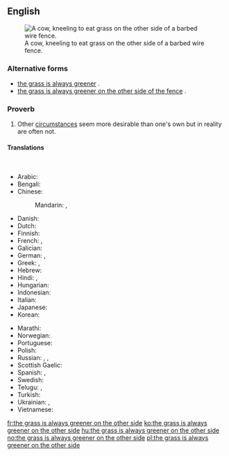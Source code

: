 ==English==
[[File:Cattle eating grass through barbed wire fence.jpg|right|thumb|A cow, kneeling to eat grass on the other side of a barbed wire fence.]]

===Alternative forms===
* [[the grass is always greener]] {{qualifier|normal shortened form}}.
* [[the grass is always greener on the other side of the fence]] {{qualifier|normal long form}}.

===Proverb===
{{head|en|proverb|head=[[the]] [[grass]] [[is]] [[always]] [[green]]er [[on]] [[the]] [[other]] [[side]]}}

# Other [[circumstance]]s seem more desirable than one's own but in reality are often not.

====Translations====
<!--Note: please provide EQUIVALENT IDIOMS in foreign languages - DO NOT TRANSLATE THE EXPRESSION WORD FOR WORD!--><br clear="right" />
{{trans-top|desirability of other's circumstances}}
* Arabic: {{t|ar|طبيخ الجارَة نوّارَة، وطبيخ أهل الدار مرار}}
* Bengali: {{t|bn|ঘাস অন্য দিকে সবসময় সবুজ}}
* Chinese:
*: Mandarin: {{t+|cmn|這山望著那山高|sc=Hani}}, {{t+|cmn|这山望着那山高|tr=zhè shān wàngzhe nà shān gāo|sc=Hani}} {{qualifier|when looking from this mountain that mountain is taller}}
* Danish: {{t|da|græsset er altid grønnere på den anden side af hækken}}
* Dutch: {{t|nl|het gras is altijd groener aan de overkant}}
* Finnish: {{t|fi|ruoho on aina vihreämpää aidan toisella puolella}}
* French: {{t|fr|l'herbe est toujours plus verte ailleurs}}, {{t|fr|l'herbe est toujours plus verte dans le pré du voisin}}
* Galician: {{t|gl|a vaca da veciña dá máis leite cá miña}}
* German: {{t|de|die Kirschen aus Nachbars Garten schmecken immer besser}}, {{t|de|die Kirschen aus Nachbars Garten schmecken immer noch am besten}} <!--literally: "the cherries from the neighbor's garden always taste better/still taste the best"-->
* Greek: {{t|el|του γείτονα είναι πάντα καλύτερο}}, {{t|el|το ξένο είναι πιο γλυκό}}
* Hebrew: {{t+|he|הדשא של השכן ירוק יותר|tr=hadesheh shel hashakhen yarok yoter|sc=Hebr}}
* Hindi: {{t|hi|दूर के ढोल सुहावने|tr=dūr ke dhol suhāvne|sc=Deva}}, {{t|hi|दूर के ढोल सुहावने लगते हैं|sc=Deva}}
* Hungarian: {{t+|hu|a szomszéd rétje mindig zöldebb}}
* Indonesian: {{t|id|rumput tetangga selalu terlihat lebih hijau}}
* Italian: {{t|it|l'erba del vicino è sempre più verde}}
* Japanese: {{t|ja|隣の芝生は青く見える|tr=tonari no shibafu wa aoku mieru|sc=Jpan}} {{qualifier|the neighbour's lawn looks green}}
* Korean: {{t|ko|남의 떡이 더 커 보인다|tr=nam-ui tteog-i deo keo boinda|sc=Kore}}
{{trans-mid}}
* Marathi: {{t|mr|दुरून डोंगर साजरे!}}
* Norwegian: {{t+|no|gresset er alltid grønnere på den andre siden}}<!--the same as English, but also an idiom in Norwegian-->
* Portuguese: {{t|pt|a grama do vizinho é sempre mais verde}}
* Polish: {{t|pl|wszędzie dobrze, gdzie nas nie ma}} {{qualifier|anywhere is good, where we are absent}}
* Russian: {{t|ru|сосе́дняя о́чередь всегда́ дви́жется быстре́е}} {{qualifier|literally: "the other queue always moves faster"}}, {{t|ru|там хорошо́, где нас нет}} {{qualifier|things are good where we aren’t}}, {{t|ru|в чужи́х рука́х то́лще}} {{qualifier|(one’s prick) gets thicker in someone else’s hands}} {{qualifier|vulgar}}
* Scottish Gaelic: {{t|gd|'s e miann an lacha an loch air nach bi i}}
* Spanish: {{t|es|la hierba siempre es más verde del otro lado}}, {{t|es|el pasto siempre es más verde del otro lado}}
* Swedish: {{t|sv|gräset är alltid grönare på andra sidan}}<!--the same as English, but also an idiom in Swedish-->
* Telugu: {{t|te|దూరపు కొండలు నునుపు}} <!-- distant hills look smooth -->, {{t|te|పొరుగింటి పుల్లకూర రుచి}} <!-- even the sour curry of the neighbour tastes good-->
* Turkish: {{t+|tr|davulun sesi uzaktan hoş gelir}}<!-- a big drum sounds good only from afar -->
* Ukrainian: {{t|uk|у сусíда ха́та бíла}} {{qualifier|the neighbour's house is white}}, {{t|uk|у сусíда ха́та бiлíша}} {{qualifier|the neighbour's house is whiter}}
* Vietnamese: {{t|vi|đứng núi này trông núi nọ}}<!-- while standing at a mountain looking at another one -->
{{trans-bottom}}

[[fr:the grass is always greener on the other side]]
[[ko:the grass is always greener on the other side]]
[[hu:the grass is always greener on the other side]]
[[no:the grass is always greener on the other side]]
[[pl:the grass is always greener on the other side]]